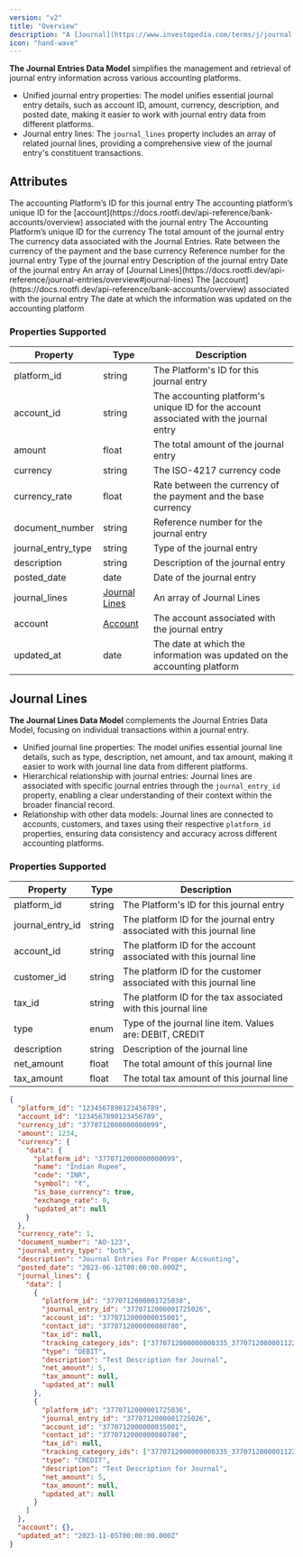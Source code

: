```yaml
---
version: "v2"
title: "Overview"
description: "A [Journal](https://www.investopedia.com/terms/j/journal.asp) is a running record of a company's financial transactions used to record the debits and credits of each transaction."
icon: "hand-wave"
---
```


**The Journal Entries Data Model** simplifies the management and retrieval of journal entry information across various accounting platforms.

- Unified journal entry properties: The model unifies essential journal entry details, such as account ID, amount, currency, description, and posted date, making it easier to work with journal entry data from different platforms.
- Journal entry lines: The `journal_lines` property includes an array of related journal lines, providing a comprehensive view of the journal entry's constituent transactions.

## Attributes

<ResponseField name="platform_id" type="string" required>
  The accounting Platform’s ID for this journal entry
</ResponseField>

<ResponseField name="account_id" type="string" required>
  The accounting platform’s unique ID for the [account](https://docs.rootfi.dev/api-reference/bank-accounts/overview) associated with the journal entry
</ResponseField>

<ResponseField name="currency_id" type="string">
  The Accounting Platform’s unique ID for the currency
</ResponseField>

<ResponseField name="amount" type="float" required>
  The total amount of the journal entry
</ResponseField>

<ResponseField name="currency" type="string" required>
  The currency data associated with the Journal Entries.
  <Expandable title="properties">
    <ResponseField name="data" type="Object">
      <Expandable title="properties">
        <Snippet file="currency_snippet.mdx" />
      </Expandable>
    </ResponseField>
  </Expandable>
</ResponseField>

<ResponseField name="currency_rate" type="float" required>
  Rate between the currency of the payment and the base currency
</ResponseField>

<ResponseField name="document_number" type="string" optional>
  Reference number for the journal entry
</ResponseField>

<ResponseField name="journal_entry_type" type="string" optional>
  Type of the journal entry
</ResponseField>

<ResponseField name="description" type="string" optional>
  Description of the journal entry
</ResponseField>

<ResponseField name="posted_date" type="date" required>
  Date of the journal entry
</ResponseField>

<ResponseField name="journal_lines" type="Journal Lines" optional>
  An array of [Journal Lines](https://docs.rootfi.dev/api-reference/journal-entries/overview#journal-lines)
  <Expandable title="properties">
    <ResponseField name="data" type="Object" required>
      <Expandable title="properties">
        <Snippet file="journal_lines_snippet.mdx" />
      </Expandable>
    </ResponseField>
  </Expandable>
</ResponseField>

<ResponseField name="account" type="Account" optional>
  The [account](https://docs.rootfi.dev/api-reference/bank-accounts/overview) associated with the journal entry
  <Expandable title="properties">
    <ResponseField name="data" type="Object" required>
      <Expandable title="properties">
        <Snippet file="accounts_snippets.mdx" />
      </Expandable>
    </ResponseField>
  </Expandable>
</ResponseField>

<ResponseField name="updated_at" type="date" required>
  The date at which the information was updated on the accounting platform
</ResponseField>

### Properties Supported

| Property           | Type                                                 | Description                                                                           |
| ------------------ | ---------------------------------------------------- | ------------------------------------------------------------------------------------- |
| platform_id        | string                                               | The Platform's ID for this journal entry                                              |
| account_id         | string                                               | The accounting platform's unique ID for the account associated with the journal entry |
| amount             | float                                                | The total amount of the journal entry                                                 |
| currency           | string                                               | The ISO-4217 currency code                                                            |
| currency_rate      | float                                                | Rate between the currency of the payment and the base currency                        |
| document_number    | string                                               | Reference number for the journal entry                                                |
| journal_entry_type | string                                               | Type of the journal entry                                                             |
| description        | string                                               | Description of the journal entry                                                      |
| posted_date        | date                                                 | Date of the journal entry                                                             |
| journal_lines      | [Journal Lines](/docs/journal-entries#journal-lines) | An array of Journal Lines                                                             |
| account            | [Account](/docs/accounts)                            | The account associated with the journal entry                                         |
| updated_at         | date                                                 | The date at which the information was updated on the accounting platform              |

## Journal Lines

**The Journal Lines Data Model** complements the Journal Entries Data Model, focusing on individual transactions within a journal entry.

- Unified journal line properties: The model unifies essential journal line details, such as type, description, net amount, and tax amount, making it easier to work with journal line data from different platforms.
- Hierarchical relationship with journal entries: Journal lines are associated with specific journal entries through the `journal_entry_id` property, enabling a clear understanding of their context within the broader financial record.
- Relationship with other data models: Journal lines are connected to accounts, customers, and taxes using their respective `platform_id` properties, ensuring data consistency and accuracy across different accounting platforms.

### Properties Supported

| Property         | Type   | Description                                                             |
| ---------------- | ------ | ----------------------------------------------------------------------- |
| platform_id      | string | The Platform's ID for this journal entry                                |
| journal_entry_id | string | The platform ID for the journal entry associated with this journal line |
| account_id       | string | The platform ID for the account associated with this journal line       |
| customer_id      | string | The platform ID for the customer associated with this journal line      |
| tax_id           | string | The platform ID for the tax associated with this journal line           |
| type             | enum   | Type of the journal line item. Values are: DEBIT, CREDIT                |
| description      | string | Description of the journal line                                         |
| net_amount       | float  | The total amount of this journal line                                   |
| tax_amount       | float  | The total tax amount of this journal line                               |

<ResponseExample name="The Bank Transaction Object" >

```json The Bank Transaction Object
{
  "platform_id": "1234567890123456789",
  "account_id": "1234567890123456789",
  "currency_id": "3770712000000000099",
  "amount": 1234,
  "currency": {
    "data": {
      "platform_id": "3770712000000000099",
      "name": "Indian Rupee",
      "code": "INR",
      "symbol": "₹",
      "is_base_currency": true,
      "exchange_rate": 0,
      "updated_at": null
    }
  },
  "currency_rate": 1,
  "document_number": "AO-123",
  "journal_entry_type": "both",
  "description": "Journal Entries For Proper Accounting",
  "posted_date": "2023-06-12T00:00:00.000Z",
  "journal_lines": {
    "data": [
      {
        "platform_id": "3770712000001725038",
        "journal_entry_id": "3770712000001725026",
        "account_id": "3770712000000035001",
        "contact_id": "3770712000000080780",
        "tax_id": null,
        "tracking_category_ids": ["3770712000000000335_3770712000001122010"],
        "type": "DEBIT",
        "description": "Test Description for Journal",
        "net_amount": 5,
        "tax_amount": null,
        "updated_at": null
      },
      {
        "platform_id": "3770712000001725036",
        "journal_entry_id": "3770712000001725026",
        "account_id": "3770712000000035001",
        "contact_id": "3770712000000080780",
        "tax_id": null,
        "tracking_category_ids": ["3770712000000000335_3770712000001122010"],
        "type": "CREDIT",
        "description": "Test Description for Journal",
        "net_amount": 5,
        "tax_amount": null,
        "updated_at": null
      }
    ]
  },
  "account": {},
  "updated_at": "2023-11-05T00:00:00.000Z"
}
```

</ResponseExample>
